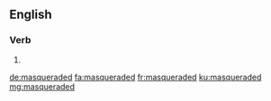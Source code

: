 ==English==

===Verb===
{{head|en|verb form}}

# {{en-past of|masquerade}}

[[de:masqueraded]]
[[fa:masqueraded]]
[[fr:masqueraded]]
[[ku:masqueraded]]
[[mg:masqueraded]]